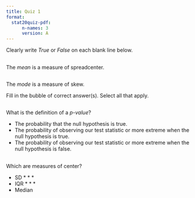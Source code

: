 ```yaml
---
title: Quiz 1
format:
  stat20quiz-pdf:
      n-names: 3
      version: A
---
```


:::{.directionsbox}
Clearly write *True* or *False* on each blank line below.
:::

## {.tf}

The *mean* is a measure of [spread]{.vA .vB}[center]{.vC .vD}.

## {.tf}

The *mode* is a measure of skew.

\vspace{3mm}

:::{.directionsbox}
Fill in the bubble of correct answer(s). Select all that apply.
:::

##

What is the definition of a *p-value*?

- The probability that the null hypothesis is true.
- The probability of observing our test statistic or more extreme when the null hypothesis is true.
- The probability of observing our test statistic or more extreme when the null hypothesis is false.


##

Which are measures of center?

- SD
* * *
- IQR
* * *
- Median



